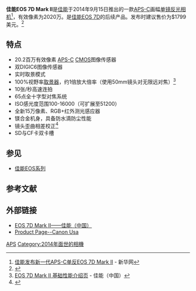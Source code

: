 {{Infobox Digicam
| model = [[佳能EOS系列|佳能EOS 7D Mark II]]
| image   = [[File:Jan2015_Canon_EOS_7D_Mark_II_Body-Crop.jpg|300px]]
| kind = [[数码单镜反光相机|数码单镜反光相机]]
| sensor = 22.3*14.9mm [[CMOS|CMOS]]|（APS画幅）
| res = 5472 × 3648（20.2百万像素）
| lens = 可更换镜头（[[佳能EF接环镜头|佳能EF接环镜头]]或[[佳能EF-S接环镜头|佳能EF-S接环镜头]]）
| viewfinder = 眼平[[五棱镜|五棱镜]]，100%覆盖率、电子实时取景
| storage = [[SD卡|SD]]卡和[[CF卡|CF卡]]
| shutter = 电子[[焦平面快门|焦平面快门]]
| shutterRange = 30到1/8000秒
| Suggested Retail Price = $1799
| emode = 全自动，程序自动曝光，[[快门优先|快门优先]]，[[光圈优先|光圈优先]]，手动曝光
| mmode = 评价测光，局部测光，点测光，中央重点平均测光
| farea = 65点全十字型
| fmode = 单次自动对焦、人工智能伺服自动对焦、人工智能自动对焦、手动对焦
| flbkt = 手动：在±5级间以1/3或1/2级为单位调节<br />
自动：在±3级间以1/3或1/2级为单位调节<br />
（可与手动曝光补偿组合使用）
| cont = 最高每秒10幅。
| speedRange = 100–16000（可扩展至51200）
| rearLCD = {{convert|3|in|mm}}, 104万像素
| weight = 910克（仅机身）
| battery = [[锂离子电池|锂离子电池]]BG-E16
}}
'''佳能EOS 7D Mark II'''是[[佳能|佳能]]于2014年9月15日推出的一款[[APS-C|APS-C]]画幅[[单镜反光相机|单镜反光相机]]<ref>[http://news.xinhuanet.com/yzyd/foto/20140915/c_126989044.htm?prolongation=1 佳能发布新一代APS-C单反EOS 7D Mark II] - 新华网</ref>，有效像素为2020万。是[[Canon_EOS_7D|佳能EOS 7D]]的后续产品。发布时建议售价为$1799美元。<ref name="canon_press_release">{{cite press release | publisher = Canon | date = 15 September 2014 | title = Canon introduces the EOS 7D Mark II... | url = http://www.usa.canon.com/cusa/about_canon?pageKeyCode=pressreldetail&docId=0901e02480cfe661 | accessdate = 15 September 2014 | deadurl = yes | archiveurl = https://web.archive.org/web/20141105041749/http://www.usa.canon.com/cusa/about_canon?pageKeyCode=pressreldetail&docId=0901e02480cfe661 | archivedate = 2014年11月5日 }}</ref>

==特点==
*20.2百万有效像素 [[APS-C|APS-C]] [[CMOS|CMOS]]图像传感器
*双DIGIC6图像传感器
*实时取景模式
*100%视野率[[取景器|取景器]]，约1倍放大倍率（使用50mm镜头对无限远对焦）<ref>[http://www.canon.com.cn/products/camera/eos/lineup/7dmk2/info6.html EOS 7D Mark II 基础性能介绍页] {{Wayback|url=http://www.canon.com.cn/products/camera/eos/lineup/7dmk2/info6.html |date=20170919170729 }} - 佳能（中国）</ref>
*10张/秒高速连拍
*65点全十字型对焦系统
*ISO感光度范围100-16000（可扩展至51200）
*全新15万像素、RGB+红外测光感应器
*镁合金机身，具备防水滴防尘性能
*镜头歪曲相差校正<ref name=Rockwell>{{cite web |url=http://www.kenrockwell.com/canon/7d-mk-ii.htm |title=Canon 7D Mark II |first=Ken |last=Rockwell |publisher=''KenRockwell.com'' |date=September 15, 2014 |accessdate=September 15, 2014 |archive-date=2022-03-09 |archive-url=https://web.archive.org/web/20220309095414/https://www.kenrockwell.com/canon/7d-mk-ii.htm |dead-url=no }}</ref>
*SD与CF卡双卡槽

==参见==
*[[佳能EOS系列|佳能EOS系列]]
== 参考文献 ==
{{reflist}}
== 外部链接 ==
*[http://www.canon.com.cn/products/camera/eos/lineup/7dmk2/ EOS 7D Mark II——佳能（中国）] {{Wayback|url=http://www.canon.com.cn/products/camera/eos/lineup/7dmk2/ |date=20171206234738 }}
*[http://www.usa.canon.com/cusa/consumer/products/cameras/slr_cameras/eos_7d_mark_ii Product Page--Canon Usa] {{Wayback|url=http://www.usa.canon.com/cusa/consumer/products/cameras/slr_cameras/eos_7d_mark_ii |date=20151103132749 }}

{{Canon DSLR cameras}}
{{DSLR cameras with movie mode}}

[[Category:佳能數位單眼相機|APS]]
[[Category:2014年面世的相機|Category:2014年面世的相機]]